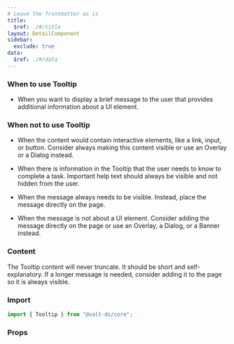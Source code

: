 ```yaml
---
# Leave the frontmatter as is
title:
  $ref: ./#/title
layout: DetailComponent
sidebar:
  exclude: true
data:
  $ref: ./#/data
---
```


### When to use Tooltip

- When you want to display a brief message to the user that provides additional information about a UI element.

### When not to use Tooltip

- When the content would contain interactive elements, like a link, input, or button. Consider always making this content visible or use an Overlay or a Dialog instead.

- When there is information in the Tooltip that the user needs to know to complete a task. Important help text should always be visible and not hidden from the user.

- When the message always needs to be visible. Instead, place the message directly on the page.

- When the message is not about a UI element. Consider adding the message directly on the page or use an Overlay, a Dialog, or a Banner instead.

### Content 

The Tooltip content will never truncate. It should be short and self-explanatory. If a longer message is needed, consider adding it to the page so it is always visible. 

### Import

```js
import { Tooltip } from "@salt-ds/core";
```

### Props

<PropsTable packageName="core" componentName="Tooltip" />
